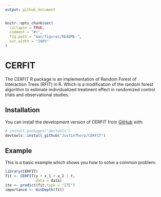 ```yaml
---
output: github_document
---
```


<!-- README.md is generated from README.Rmd. Please edit that file -->

```r
knitr::opts_chunk$set(
  collapse = TRUE,
  comment = "#>",
  fig.path = "man/figures/README-",
  out.width = "100%"
)
```

# CERFIT

<!-- badges: start -->
<!-- badges: end -->

The CERFIT R package is an implementation of Random Forest of Interaction Trees (RFIT) in R. Which is a modification of the random forest algorithm to estimate individualized treatment effect in randomized control trials and observational studies.

## Installation

You can install the development version of CERFIT from [GitHub](https://github.com/JustinThorp/CERFIT) with:

``` r
# install.packages("devtools")
devtools::install_github("JustinThorp/CERFIT")
```

## Example

This is a basic example which shows you how to solve a common problem:

```r
library(CERFIT)
fit <- CERFIT(y + x_1 + x_2 | t,
              data = data)
ite <- predict(fit,type = "ITE")
importance <- minDepth(fit)
```

